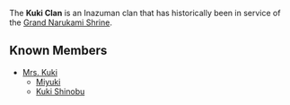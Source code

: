 {{Stub}}
{{Terminology Infobox
|type         = Families
|type2        = Inazuma Clans
}}
The '''Kuki Clan''' is an Inazuman clan that has historically been in service of the [[Grand Narukami Shrine]].
<!--
==History==-->

==Known Members==
*[[Mrs. Kuki]]
**[[Miyuki]]
**[[Kuki Shinobu]]